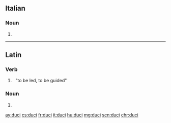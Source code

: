 ==Italian==

===Noun===
{{head|it|plural|g=m}}

# {{plural of|duce|lang=it}}

----

==Latin==

===Verb===
{{la-verb-form|dūcī}}

# {{inflection of|dūcō||pres|pasv|inf|lang=la}}&nbsp;&nbsp;"to be led, to be guided"

===Noun===
{{la-noun-form|ducī}}

# {{inflection of|dux||dat|s|lang=la}}

[[ay:duci]]
[[cs:duci]]
[[fr:duci]]
[[it:duci]]
[[hu:duci]]
[[mg:duci]]
[[scn:duci]]
[[chr:duci]]